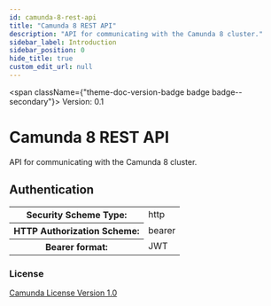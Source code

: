 ```yaml
---
id: camunda-8-rest-api
title: "Camunda 8 REST API"
description: "API for communicating with the Camunda 8 cluster."
sidebar_label: Introduction
sidebar_position: 0
hide_title: true
custom_edit_url: null
---
```



<span className={"theme-doc-version-badge badge badge--secondary"}>
  Version: 0.1
</span>

<h1 className={"openapi__heading"}>Camunda 8 REST API</h1>

API for communicating with the Camunda 8 cluster.

<div style={{ marginBottom: "2rem" }}>
  <h2 id={"authentication"} style={{ marginBottom: "1rem" }}>
    Authentication
  </h2>
  <SchemaTabs className={"openapi-tabs__security-schemes"}>
    <TabItem label={"HTTP: Bearer Auth"} value={"bearerAuth"}>
      <div>
        <table>
          <tbody>
            <tr>
              <th>Security Scheme Type:</th>
              <td>http</td>
            </tr>
            <tr>
              <th>HTTP Authorization Scheme:</th>
              <td>bearer</td>
            </tr>
            <tr>
              <th>Bearer format:</th>
              <td>JWT</td>
            </tr>
          </tbody>
        </table>
      </div>
    </TabItem>
  </SchemaTabs>
</div>
<div style={{ marginBottom: "var(--ifm-paragraph-margin-bottom)" }}>
  <h3 style={{ marginBottom: "0.25rem" }}>License</h3>
  <a
    href={
      "https://github.com/camunda/camunda/blob/main/licenses/CAMUNDA-LICENSE-1.0.txt"
    }
  >
    Camunda License Version 1.0
  </a>
</div>
